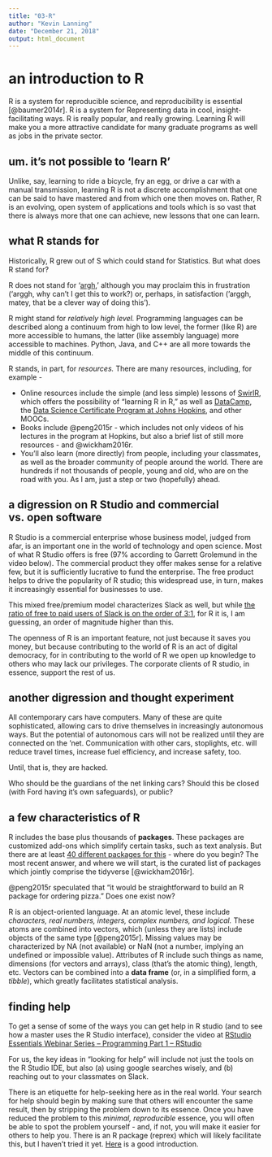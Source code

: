 ```yaml
---
title: "03-R"
author: "Kevin Lanning"
date: "December 21, 2018"
output: html_document
---
```

# an introduction to R

R is a system for reproducible science, and reproducibility is essential [@baumer2014r]. R is a system for Representing data in cool, insight-facilitating ways. R is really popular, and really growing. Learning R will make you a more attractive candidate for many graduate programs as well as jobs in the private sector.

## um. it's not possible to 'learn R' 

Unlike, say, learning to ride a bicycle, fry an egg, or drive a car with a manual transmission, learning R is not a discrete accomplishment that one can be said to have mastered and from which one then moves on. Rather, R is an evolving, open system of applications and tools which is so vast that there is always more that one can achieve, new lessons that one can learn.  

## what R stands for

Historically, R grew out of S which could stand for Statistics. But what does R stand for? 

R does not stand for '[argh](https://www.urbandictionary.com/define.php?term=ARGH),' although you may proclaim this in frustration ('arggh, why can't I get this to work?) or, perhaps, in satisfaction ('arggh, matey, that be a clever way of doing this'). 

R might stand for *relatively high level.* Programming languages can be described along a continuum from high to low level, the former (like R) are more accessible to humans, the latter (like assembly language) more accessible to machines. Python, Java, and C++ are all more towards the middle of this continuum.

R stands, in part, for *resources.* There are many resources, including, for example - 

- Online resources include the simple (and less simple) lessons of [SwirlR](http://swirlstats.com/), which offers the possibility of "learning R in R," as well as [DataCamp](https://www.datacamp.com/home), the [Data Science Certificate Program at Johns Hopkins,](https://www.coursera.org/specializations/jhu-data-science) and other MOOCs.  
- Books include @peng2015r - which includes not only videos of his lectures in the program at Hopkins, but also a brief list of still more resources - and @wickham2016r.
- You'll also learn (more directly) from people, including your classmates, as well as the broader community of people around the world. There are hundreds if not thousands of people, young and old, who are on the road with you. As I am, just a step or two (hopefully) ahead.

## a digression on R Studio and commercial vs. open software

R Studio is a commercial enterprise whose business model, judged from afar, is an important one in the world of technology and open science.  Most of what R Studio offers is free (97% according to Garrett Grolemund in the video below). The commercial product they offer makes sense for a relative few, but it is sufficiently lucrative to fund the enterprise.  The free product helps to drive the popularity of R studio; this widespread use, in turn, makes it increasingly essential for businesses to use.

This mixed free/premium model characterizes Slack as well, but while [the ratio of free to paid users of Slack is on the order of 3:1](https://www.statista.com/statistics/652779/worldwide-slack-users-total-vs-paid/), for R it is, I am guessing, an order of magnitude higher than this. 

The openness of R is an important feature, not just because it saves you money, but because contributing to the world of R is an act of digital democracy, for in contributing to the world of R we open up knowledge to others who may lack our privileges.   The corporate clients of R studio, in essence, support the rest of us.

## another digression and thought experiment

All contemporary cars have computers. Many of these are quite sophisticated, allowing cars to drive themselves in increasingly autonomous ways.  But the potential of autonomous cars will not be realized until they are connected on the 'net. Communication with other cars, stoplights, etc. will reduce travel times, increase fuel efficiency, and increase safety, too.

Until, that is, they are hacked. 

Who should be the guardians of the net linking cars?  Should this be closed (with Ford having it's own safeguards), or public?

## a few characteristics of R

R includes the base plus thousands of **packages**. These packages are customized add-ons which simplify certain tasks, such as text analysis.  But there are at least [40 different packages for this]() - where do you begin?  The most recent answer, and where we will start, is the curated list of packages which jointly comprise the tidyverse [@wickham2016r].

@peng2015r speculated that "it would be straightforward to build an R package for ordering pizza." Does one exist now?

R is an object-oriented language. At an atomic level, these include *characters, real numbers, integers, complex numbers, and logical.* These atoms are combined into vectors, which (unless they are lists) include objects of the same type [@peng2015r].  Missing values may be characterized by NA (not available) or NaN (not a number, implying an undefined or  impossible value). Attributes of R include such things as name, dimensions (for vectors and arrays), class (that's the atomic thing), length, etc. Vectors can be combined into a **data frame** (or, in a simplified form, a *tibble*), which greatly facilitates statistical analysis.


## finding help

To get a sense of some of the ways you can get help in R studio (and to see how a master uses the R Studio interface), consider the video at [RStudio Essentials Webinar Series – Programming Part 1 – RStudio ](https://www.rstudio.com/resources/webinars/rstudio-essentials-webinar-series-part-1/?wvideo=k8kz4e0p2v)

For us, the key ideas in "looking for help" will include not just the tools on the R Studio IDE, but also (a) using google searches wisely, and (b) reaching out to your classmates on Slack. 

There is an etiquette for help-seeking here as in the real world.  Your search for help should begin by making sure that others will encounter the same result, then by stripping the problem down to its essence. Once you have reduced the problem to this *minimal, reproducible* essence, you will often be able to spot the problem yourself - and, if not, you will make it easier for others to help you.  There is an R package (reprex) which will likely facilitate this, but I haven't tried it yet.  [Here](https://www.tidyverse.org/help/) is a good introduction.

